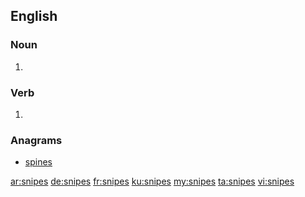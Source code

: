 ==English==

===Noun===
{{head|en|plural}}

# {{plural of|snipe|lang=en}}

===Verb===
{{head|en}}

# {{en-third-person singular of|snipe}}

===Anagrams===
* [[spines#English|spines]]

[[ar:snipes]]
[[de:snipes]]
[[fr:snipes]]
[[ku:snipes]]
[[my:snipes]]
[[ta:snipes]]
[[vi:snipes]]